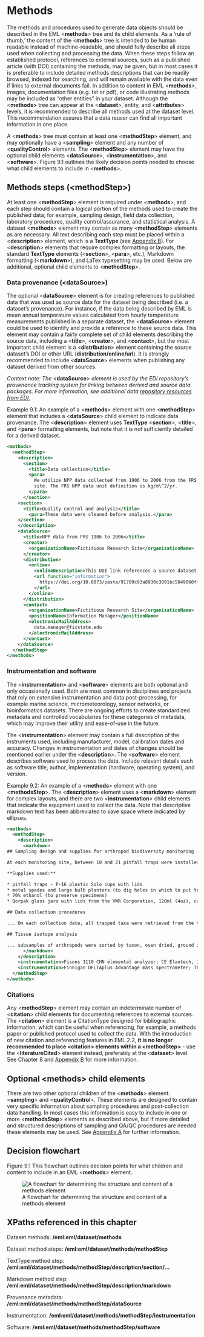 # Methods {#sec-chapter-9}

The methods and procedures used to generate data objects should be described in the EML &lt;**methods**> tree and its child elements. As a ‘rule of thumb,’ the content of the &lt;**methods**> tree is intended to be human readable instead of machine-readable, and should fully describe all steps used when collecting and processing the data. When these steps follow an established protocol, references to external sources, such as a published article (with DOI) containing the methods, may be given, but in most cases it is preferable to include detailed methods descriptions that can be readily browsed, indexed for searching, and will remain available with the data even if links to external documents fail. In addition to content in EML &lt;**methods**>, images, documentation files (e.g. txt or pdf), or code illustrating methods may be included as “other entities” in your dataset. Although the &lt;**methods>** tree can appear at the &lt;**dataset**>, entity, and &lt;**attributes**> levels, it is recommended to describe all methods used at the dataset level. This recommendation assures that a data reuser can find all important information in one place.

A &lt;**methods**> tree must contain at least one &lt;**methodStep**> element, and may optionally have a &lt;**sampling**> element and any number of &lt;**qualityControl**> elements. The &lt;**methodStep**> element may have the optional child elements &lt;**dataSource**>, &lt;**instrumentation**>, and &lt;**software**>. Figure 9.1 outlines the likely decision points needed to choose what child elements to include in &lt;**methods**>.


## Methods steps (&lt;methodStep>)

At least one &lt;**methodStep**> element is required under &lt;**methods**>, and each step should contain a logical portion of the methods used to create the published data; for example, sampling design, field data collection, laboratory procedures, quality control/assurance, and statistical analysis. A dataset &lt;**methods**> element may contain as many &lt;**methodStep**> elements as are necessary. All text describing each step must be placed within a &lt;**description**> element, which is a **TextType** (see [Appendix B](appendix-b-xml-schemas-and-eml.qmd)). For &lt;**description**> elements that require complex formatting or layouts, the standard **TextType** elements (&lt;**section**>, &lt;**para**>, etc.), Markdown formatting (&lt;**markdown**>), and LaTex typesetting may be used. Below are additional, optional child elements to &lt;**methodStep**>.


### Data provenance (&lt;dataSource>)

The optional &lt;**dataSource**> element is for creating references to published data that was used as source data for the dataset being described (i.e. a dataset’s provenance). For instance, if the data being described by EML is mean annual temperature values calculated from hourly temperature measurements published in a separate dataset, the &lt;**dataSource**> element could be used to identify and provide a reference to these source data. This element may contain a fairly complete set of child elements describing the source data, including a &lt;**title**>, &lt;**creator**>, and &lt;**contact**>, but the most important child element is a &lt;**distribution**> element containing the source dataset’s DOI or other URL (**distribution/online/url**). It is strongly recommended to include &lt;**dataSource**> elements when publishing any dataset derived from other sources.

*Context note: The* &lt;**dataSource**> *element is used by the EDI repository’s provenance tracking system for linking between derived and source data packages. For more information, see additional data [repository resources from EDI.](https://edirepository.org/resources/provenance-metadata)*

Example 9.1: An example of a &lt;**methods**> element with one &lt;**methodStep**> element that includes a &lt;**dataSource**> child element to indicate data provenance. The &lt;**description**> element uses **TextType** &lt;**section**>, &lt;**title**>, and &lt;**para**> formatting elements, but note that it is not sufficiently detailed for a derived dataset.


```xml
<methods>
  <methodStep>
    <description>
      <section>
        <title>Data collection</title>
        <para>
          We utilize NPP data collected from 1906 to 2006 from the FRS
          site. The FRS NPP data unit definition is kg/m\^2/yr.
        </para>
      </section>
	<section>
	  <title>Quality control and analysis</title>
        <para>These data were cleaned before analysis.</para>
    </section>
    </description>
    <dataSource>
      <title>NPP data from FRS 1906 to 2006</title>
      <creator>
        <organizationName>Fictitious Research Site</organizationName>
      </creator>
      <distribution>
        <online>
          <onlineDescription>This DOI link references a source dataset that was used to create this derivative dataset.</onlineDescription>
          <url function="information">
            https://doi.org/10.6073/pasta/91789c93a8930c3091bc5849060ff672
          </url>
        </online>
      </distribution>
      <contact>
        <organizationName>Fictitious Research Site</organizationName>
        <positionName>Information Manager</positionName>
        <electronicMailAddress>
          data.manager@ficstate.edu
        </electronicMailAddress>
      </contact>
    </dataSource>
  </methodStep>
</methods>
```



### Instrumentation and software

The &lt;**instrumentation>** and &lt;**software**> elements are both optional and only occasionally used. Both are most common in disciplines and projects that rely on extensive instrumentation and data post-processing, for example marine science, micrometeorology, sensor networks, or bioinformatics datasets. There are ongoing efforts to create standardized metadata and controlled vocabularies for these categories of metadata, which may improve their utility and ease-of-use in the future.

The &lt;**instrumentation**> element may contain a full description of the instruments used, including manufacturer, model, calibration dates and accuracy. Changes in instrumentation and dates of changes should be mentioned earlier under the &lt;**description**>. The &lt;**software**> element describes software used to process the data. Include relevant details such as software title, author, implementation (hardware, operating system), and version. 

Example 9.2: An example of a &lt;**methods**> element with one &lt;**methodsStep**>. The &lt;**description**> element uses a &lt;**markdown**> element for complex layouts, and there are two &lt;**instrumentation**> child elements that indicate the equipment used to collect the data. Note that descriptive markdown text has been abbreviated to save space where indicated by ellipses.


```xml
<methods>
  <methodStep>
    <description>
      <markdown>
## Sampling design and supplies for arthropod biodiversity monitoring

At each monitoring site, between 10 and 21 pitfall traps were installed in randomized locations...

**Supplies used:**

* pitfall traps - P-16 plastic Solo cups with lids
* metal spades and large bulb planters (to dig holes in which to put traps)
* 70% ethanol (to preserve specimens)
* Qorpak glass jars with lids from the VWR Corporation, 120ml (4oz), cap size 58-400 (comes included), Qorpak no. 7743C, VWR catalog no. 16195-703.

## Data collection procedures

... On each collection date, all trapped taxa were retrieved from the traps and returned to the lab. In the lab arthropods were counted, measured (body length in mm), and taxa were identified to Family. Specimens were preserved...

## Tissue isotope analysis

... subsamples of arthropods were sorted by taxon, oven dried, ground in liquid nitrogen, and then analyzed in a combustion CHN elemental analyser coupled to an isotope ratio mass spectrometer (IRMS)...
      </markdown>
    </description>
    <instrumentation>Fisons 1110 CHN elemental analyzer; CE Elantech, Inc., Lakewood, NJ, USA</instrumentation>
    <instrumentation>Finnigan DELTAplus Advantage mass spectrometer; Thermo Scientific Inc., West Palm Beach , FL, USA</instrumentation>
  </methodStep>
</methods>
```



### Citations

Any &lt;**methodStep**> element may contain an indeterminate number of &lt;**citation**> child elements for documenting references to external sources. The &lt;**citation**> element is a CitationType designed for bibliographic information, which can be useful when referencing, for example, a methods paper or published protocol used to collect the data. With the introduction of new citation and referencing features in EML 2.2, **it is no longer recommended to place &lt;citation> elements within a &lt;methodStep>** -  use the &lt;**literatureCited**> element instead, preferably at the &lt;**dataset**> level. See Chapter 8 and [Appendix B](appendix-b-xml-schemas-and-eml.qmd) for more information.


## Optional &lt;methods> child elements

There are two other optional children of the &lt;**methods**> element: &lt;**sampling**> and &lt;**qualityControl**>. These elements are designed to contain very specific information about sampling procedures and post-collection data handling. In most cases this information is easy to include in one or more &lt;**methodsStep**> elements as described above, but if more detailed and structured descriptions of sampling and QA/QC procedures are needed these elements may be used. See [Appendix A](appendix-a-specialized-elements.qmd) for further information.


## Decision flowchart

Figure 9.1 This flowchart outlines decision points for what children and content to include in an EML &lt;**methods**> element.


![A flowchart for determining the structure and content of a methods element](img/9_Methods_flowchart.png "A flowchart to determine structure and content of an EML methods document")


## XPaths referenced in this chapter

Dataset methods: **/eml:eml/dataset/methods**

Dataset method steps: **/eml:eml/dataset/methods/methodStep**

TextType method step: **/eml:eml/dataset/methods/methodStep/description/section/…**

Markdown method step: **/eml:eml/dataset/methods/methodStep/description/markdown**

Provenance metadata: **/eml:eml/dataset/methods/methodStep/dataSource**

Instrumentation: **/eml:eml/dataset/methods/methodStep/instrumentation**

Software: **/eml:eml/dataset/methods/methodStep/software**
